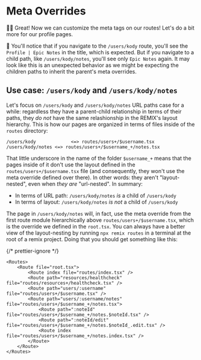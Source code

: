 # Meta Overrides

<EpicVideo url="https://www.epicweb.dev/workshops/full-stack-foundations/search-engine-optimization/dynamic-metadata-for-different-routes/solution" />

👨‍💼 Great! Now we can customize the meta tags on our routes! Let's do a bit more
for our profile pages.

🦉 You'll notice that if you navigate to the `/users/kody` route, you'll see the
`Profile | Epic Notes` in the title, which is expected. But if you navigate to a
child path, like `/users/kody/notes`, you'll see only `Epic Notes` again. It may
look like this is an unexpected behavior as we might be expecting the children
paths to inherit the parent's meta overrides.

## Use case: `/users/kody` and `/users/kody/notes`

Let's focus on `/users/kody` and `/users/kody/notes` URL paths case for a while:
regardless they have a parent-child relationship in terms of their paths, they
_do not_ have the same relashionship in the REMIX's layout hierarchy. This is
how our pages are organized in terms of files inside of the `routes` directory:

```
/users/kody 			<=> routes/users+/$username.tsx
/users/kody/notes <=> routes/users+/$username_+/notes.tsx
```

That little underscore in the name of the folder `$username_+` means that the
pages inside of it don't use the layout defined in the
`routes/users+/$username.tsx` file (and consequently, they won't use the meta
override defined over there). In other words: they aren't "layout-nested", even
when _they are_ "url-nested". In summary:

- In terms of URL path: `/users/kody/notes` _is_ a child of `/users/kody`
- In terms of layout: `/users/kody/notes` _is not_ a child of `/users/kody`

The page in `/users/kody/notes` will, in fact, use the meta override from the
first route module hierarchically above `routes/users+/$username.tsx`, which is
the override we defined in the `root.tsx`. You can always have a better view of
the layout-nesting by running `npx remix routes` in a terminal at the root of a
remix project. Doing that you should get something like this:

{/* prettier-ignore */}
```tsx
<Routes>
	<Route file="root.tsx">
		<Route index file="routes/index.tsx" />
		<Route path="resources/healthcheck" file="routes/resources+/healthcheck.tsx" />
		<Route path="users/:username" file="routes/users+/$username.tsx" />
		<Route path="users/:username/notes" file="routes/users+/$username_+/notes.tsx">
			<Route path=":noteId" file="routes/users+/$username_+/notes.$noteId.tsx" />
			<Route path=":noteId/edit" file="routes/users+/$username_+/notes.$noteId_.edit.tsx" />
			<Route index file="routes/users+/$username_+/notes.index.tsx" />
		</Route>
	</Route>
</Routes>
```
